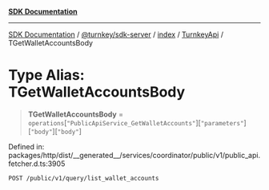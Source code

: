 [**SDK Documentation**](../../../../../../README.mdx)

***

[SDK Documentation](../../../../../../packages.mdx) / [@turnkey/sdk-server](../../../../README.mdx) / [index](../../../README.mdx) / [TurnkeyApi](../README.mdx) / TGetWalletAccountsBody

# Type Alias: TGetWalletAccountsBody

> **TGetWalletAccountsBody** = `operations`\[`"PublicApiService_GetWalletAccounts"`\]\[`"parameters"`\]\[`"body"`\]\[`"body"`\]

Defined in: packages/http/dist/\_\_generated\_\_/services/coordinator/public/v1/public\_api.fetcher.d.ts:3905

`POST /public/v1/query/list_wallet_accounts`
